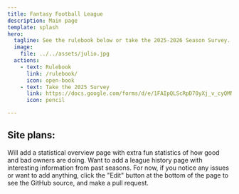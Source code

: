 ```yaml
---
title: Fantasy Football League
description: Main page
template: splash
hero:
  tagline: See the rulebook below or take the 2025-2026 Season Survey.
  image:
    file: ../../assets/julio.jpg
  actions:
    - text: Rulebook
      link: /rulebook/
      icon: open-book
    - text: Take the 2025 Survey
      link: https://docs.google.com/forms/d/e/1FAIpQLScRpD70yXj_v_cyQMNIMlO6Obg9g16MxRIA4GB096aWLWkOGQ/viewform?usp=header
      icon: pencil

---
```



## Site plans:

<CardGrid stagger>
	<Card title="Extra statistics" icon="seti-odata">
		Will add a statistical overview page with extra fun statistics of how good and bad owners are doing.
	</Card>
	<Card title="League History" icon="./src/assets/football.svg">
		Want to add a league history page with interesting information from past seasons.
	</Card>
	<Card title="Pages can be edited" icon="github">
		For now, if you notice any issues or want to add anything, click the "Edit" button at the bottom of the page to see the GitHub source, and make a pull request.
	</Card>
</CardGrid>
